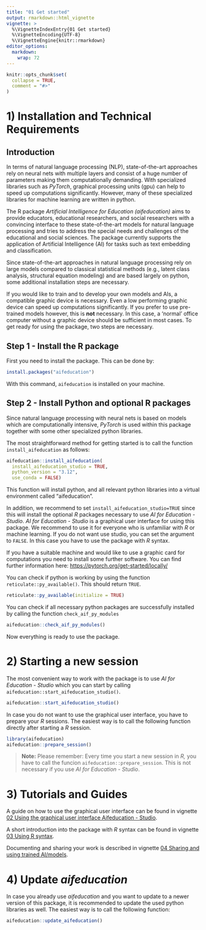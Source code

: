 ```yaml
---
title: "01 Get started"
output: rmarkdown::html_vignette
vignette: >
  %\VignetteIndexEntry{01 Get started}
  %\VignetteEncoding{UTF-8}
  %\VignetteEngine{knitr::rmarkdown}
editor_options: 
  markdown: 
    wrap: 72
---
```


```r
knitr::opts_chunk$set(
  collapse = TRUE,
  comment = "#>"
)
```

# 1) Installation and Technical Requirements

## Introduction

In terms of natural language processing (NLP), state-of-the-art approaches rely on neural nets
with multiple layers and consist of a huge number of parameters making
them computationally demanding. With specialized libraries such as
*PyTorch*, graphical processing units (gpu)
can help to speed up computations significantly. However, many of these
specialized libraries for machine learning are written in python.

The R package *Artificial Intelligence for Education (aifeducation)*
aims to provide educators, educational researchers, and social
researchers with a convincing interface to these state-of-the-art models
for natural language processing and tries to address the special needs
and challenges of the educational and social sciences. The package
currently supports the application of Artificial Intelligence (AI) for
tasks such as text embedding and classification.

Since state-of-the-art approaches in natural language processing rely on
large models compared to classical statistical methods (e.g., latent
class analysis, structural equation modeling) and are based largely on
python, some additional installation steps are necessary.

If you would like to train and to develop your own models and AIs, a
compatible graphic device is necessary. Even a low performing graphic
device can speed up computations significantly. If you prefer to use
pre-trained models however, this is **not** necessary. In this case, a
'normal' office computer without a graphic device should be sufficient
in most cases. To get ready for using the package, two steps are
necessary.

## Step 1 - Install the R package

First you need to install the package. This can be done by:

```r
install.packages("aifeducation")
```

With this command, `aifeducation` is installed on your machine.

## Step 2 - Install Python and optional R packages

Since natural language processing with neural nets is based on models
which are computationally intensive, *PyTorch* is used within this
package together with some other specialized python libraries.

The most straightforward method for getting started is to call the
function `install_aifeducation` as follows:

```r
aifeducation::install_aifeducation(
  install_aifeducation_studio = TRUE,
  python_version = "3.12",
  use_conda = FALSE)
```

This function will install python, and all relevant python
libraries into a virtual environment called "aifeducation".

In addition, we recommend to set `install_aifeducation_studio=TRUE`
since this will install the optional *R* packages necessary to use *AI
for Education - Studio*. *AI for Education - Studio* is a graphical user
interface for using this package. We recommend to use it for
everyone who is unfamiliar with *R* or machine learning. If you do not
want use studio, you can set the argument to `FALSE`. In this case
you have to use the package with *R* syntax.

If you have a suitable machine and would like to use a graphic card for
computations you need to install some further software. You can find
further information here: <https://pytorch.org/get-started/locally/>

You can check if python is working by using the function
`reticulate::py_available()`. This should return `TRUE`.

```r
reticulate::py_available(initialize = TRUE)
```

You can check if all necessary python packages are successfully
installed by calling the function `check_aif_py_modules`

```r
aifeducation::check_aif_py_modules()
```

Now everything is ready to use the package.

# 2) Starting a new session

The most convenient way to work with the package is to use *AI for
Education - Studio* which you can start by calling
`aifeducation::start_aifeducation_studio()`.

```r
aifeducation::start_aifeducation_studio()
```

In case you do not want to use the graphical user interface, you have to
prepare your *R* sessions. The easiest way is to call the following function
directly after starting a *R* session.

```r
library(aifeducation)
aifeducation::prepare_session()
```

> **Note:** Please remember: Every time you start a new session in *R,*
> you have to call the funcion `aifeducation::prepare_session`. This is not
> necessary if you use *AI for Education - Studio*.

# 3) Tutorials and Guides

A guide on how to use the graphical user interface can be found in
vignette [02 Using the graphical user interface Aifeducation -
Studio](https://fberding.github.io/aifeducation/articles/gui_aife_studio.html).

A short introduction into the package with *R* syntax can be found in vignette [03 Using R
syntax](https://fberding.github.io/aifeducation/articles/classification_tasks.html).

Documenting and sharing your work is described in vignette [04 Sharing
and using trained AI/models](https://fberding.github.io/aifeducation/articles/sharing_and_publishing.html).

# 4) Update *aifeducation*

In case you already use *aifeducation* and you want to update to a newer
version of this package, it is recommended to update the used python
libraries as well. The easiest way is to call the following function:

```r
aifeducation::update_aifeducation()
```

